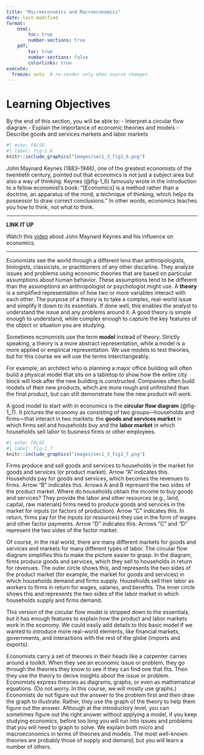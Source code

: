 ```yaml
---
title: "Microeconomics and Macroeconomics"
date: last-modified
format: 
    html: 
        toc: true
        number-sections: true
    pdf:
        toc: true
        number-sections: false
        colorlinks: true
execute:
  freeze: auto  # re-render only when source changes
---
```


# Learning Objectives

By the end of this section, you will be able to:
- Interpret a circular flow diagram
- Explain the importance of economic theories and models
- Describe goods and services markets and labor markets

```r
#| echo: FALSE
#| label: fig-1_6
knitr::include_graphics("images/sec1_3_fig1_6.png")
```


John Maynard Keynes (1883–1946), one of the greatest economists of the twentieth century, pointed out that economics is not just a subject area but also a way of thinking. Keynes (@fig-1_6) famously wrote in the introduction to a fellow economist’s book: “[Economics] is a method rather than a doctrine, an apparatus of the mind, a technique of thinking, which helps its possessor to draw correct conclusions.” In other words, economics teaches you how to think, not what to think.

---

**LINK IT UP**

Watch this [video](https://www.youtube.com/watch?v=ZRvaxUNDTKY) about John Maynard Keynes and his influence on economics.

---

Economists see the world through a different lens than anthropologists, biologists, classicists, or practitioners of any other discipline. They analyze issues and problems using economic theories that are based on particular assumptions about human behavior. These assumptions tend to be different than the assumptions an anthropologist or psychologist might use. A **theory** is a simplified representation of how two or more variables interact with each other. The purpose of a theory is to take a complex, real-world issue and simplify it down to its essentials. If done well, this enables the analyst to understand the issue and any problems around it. A good theory is simple enough to understand, while complex enough to capture the key features of the object or situation you are studying.

Sometimes economists use the term **model** instead of theory. Strictly speaking, a theory is a more abstract representation, while a model is a more applied or empirical representation. We use models to test theories, but for this course we will use the terms interchangeably.

For example, an architect who is planning a major office building will often build a physical model that sits on a tabletop to show how the entire city block will look after the new building is constructed. Companies often build models of their new products, which are more rough and unfinished than the final product, but can still demonstrate how the new product will work.

A good model to start with in economics is the **circular flow diagram** (@fig-1_7). It pictures the economy as consisting of two groups—households and firms—that interact in two markets: the **goods and services market** in which firms sell and households buy and the **labor market** in which households sell labor to business firms or other employees.


```r
#| echo: FALSE
#| label: fig-1_7
knitr::include_graphics("images/sec1_3_fig1_7.png")
```

Firms produce and sell goods and services to households in the market for goods and services (or product market). Arrow “A” indicates this. Households pay for goods and services, which becomes the revenues to firms. Arrow “B” indicates this. Arrows A and B represent the two sides of the product market. Where do households obtain the income to buy goods and services? They provide the labor and other resources (e.g., land, capital, raw materials) firms need to produce goods and services in the market for inputs (or factors of production). Arrow “C” indicates this. In return, firms pay for the inputs (or resources) they use in the form of wages and other factor payments. Arrow “D” indicates this. Arrows “C” and “D” represent the two sides of the factor market.

Of course, in the real world, there are many different markets for goods and services and markets for many different types of labor. The circular flow diagram simplifies this to make the picture easier to grasp. In the diagram, firms produce goods and services, which they sell to households in return for revenues. The outer circle shows this, and represents the two sides of the product market (for example, the market for goods and services) in which households demand and firms supply. Households sell their labor as workers to firms in return for wages, salaries, and benefits. The inner circle shows this and represents the two sides of the labor market in which households supply and firms demand.

This version of the circular flow model is stripped down to the essentials, but it has enough features to explain how the product and labor markets work in the economy. We could easily add details to this basic model if we wanted to introduce more real-world elements, like financial markets, governments, and interactions with the rest of the globe (imports and exports).

Economists carry a set of theories in their heads like a carpenter carries around a toolkit. When they see an economic issue or problem, they go through the theories they know to see if they can find one that fits. Then they use the theory to derive insights about the issue or problem. Economists express theories as diagrams, graphs, or even as mathematical equations. (Do not worry. In this course, we will mostly use graphs.) Economists do not figure out the answer to the problem first and then draw the graph to illustrate. Rather, they use the graph of the theory to help them figure out the answer. Although at the introductory level, you can sometimes figure out the right answer without applying a model, if you keep studying economics, before too long you will run into issues and problems that you will need to graph to solve. We explain both micro and macroeconomics in terms of theories and models. The most well-known theories are probably those of supply and demand, but you will learn a number of others.